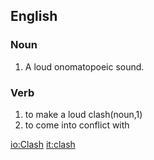 ==English==

===Noun===
#A loud onomatopoeic sound.


===Verb===
#to make a loud clash(noun,1)
#to come into conflict with

[[io:Clash]]
[[it:clash]]